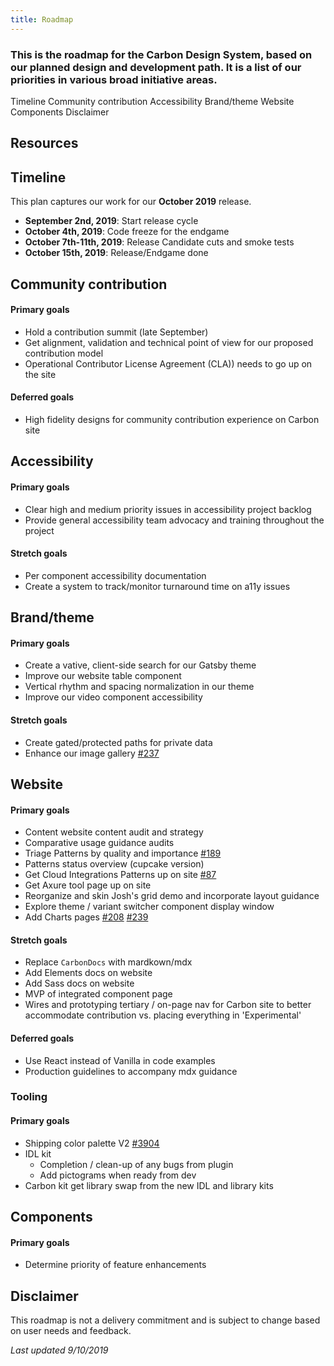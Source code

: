 ```yaml
---
title: Roadmap
---
```


### This is the roadmap for the Carbon Design System, based on our planned design and development path. It is a list of our priorities in various broad initiative areas.

<AnchorLinks>

<AnchorLink>Timeline</AnchorLink>
<AnchorLink>Community contribution</AnchorLink>
<AnchorLink>Accessibility</AnchorLink>
<AnchorLink>Brand/theme</AnchorLink>
<AnchorLink>Website</AnchorLink>
<AnchorLink>Components</AnchorLink>
<AnchorLink>Disclaimer</AnchorLink>

</AnchorLinks>

## Resources

<Row className="tile--group">
<Column colMd="4" colLg="4" noGutterSm>
    <ResourceCard
      subTitle="October 2019 planning issue"
      href="https://github.com/carbon-design-system/carbon/issues/3871">

<MdxIcon name="github" />

  </ResourceCard>
</Column>
</Row>

## Timeline

This plan captures our work for our **October 2019** release.

- **September 2nd, 2019**: Start release cycle
- **October 4th, 2019**: Code freeze for the endgame
- **October 7th-11th, 2019**: Release Candidate cuts and smoke tests
- **October 15th, 2019**: Release/Endgame done

## Community contribution

#### Primary goals

- Hold a contribution summit (late September)
- Get alignment, validation and technical point of view for our proposed contribution model
- Operational Contributor License Agreement (CLA)) needs to go up on the site

#### Deferred goals

- High fidelity designs for community contribution experience on Carbon site

## Accessibility

#### Primary goals

- Clear high and medium priority issues in accessibility project backlog
- Provide general accessibility team advocacy and training throughout the project

#### Stretch goals

- Per component accessibility documentation
- Create a system to track/monitor turnaround time on a11y issues

## Brand/theme

#### Primary goals

- Create a vative, client-side search for our Gatsby theme
- Improve our website table component
- Vertical rhythm and spacing normalization in our theme
- Improve our video component accessibility

#### Stretch goals

- Create gated/protected paths for private data
- Enhance our image gallery [#237](https://github.com/carbon-design-system/gatsby-theme-carbon/issues/237)

## Website

#### Primary goals

- Content website content audit and strategy
- Comparative usage guidance audits
- Triage Patterns by quality and importance [#189](https://github.com/carbon-design-system/carbon-website/issues/189)
- Patterns status overview (cupcake version)
- Get Cloud Integrations Patterns up on site [#87](https://github.com/carbon-design-system/carbon-website/issues/87)
- Get Axure tool page up on site
- Reorganize and skin Josh's grid demo and incorporate layout guidance
- Explore theme / variant switcher component display window
- Add Charts pages [#208](https://github.com/carbon-design-system/carbon-website/issues/208) [#239](https://github.com/carbon-design-system/carbon-website/issues/239)

#### Stretch goals

- Replace `CarbonDocs` with mardkown/mdx
- Add Elements docs on website
- Add Sass docs on website
- MVP of integrated component page
- Wires and prototyping tertiary / on-page nav for Carbon site to better accommodate contribution vs. placing everything in 'Experimental'

#### Deferred goals

- Use React instead of Vanilla in code examples
- Production guidelines to accompany mdx guidance

### Tooling

#### Primary goals

- Shipping color palette V2 [#3904](https://github.com/carbon-design-system/carbon/issues/3904)
- IDL kit
  - Completion / clean-up of any bugs from plugin
  - Add pictograms when ready from dev
- Carbon kit get library swap from the new IDL and library kits

## Components

#### Primary goals

- Determine priority of feature enhancements

## Disclaimer

This roadmap is not a delivery commitment and is subject to change based on user needs and feedback.

_Last updated 9/10/2019_
